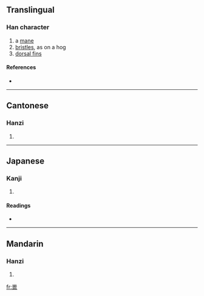{{see|鬣}}
==Translingual==

===Han character===
{{Han char|rn=47|rad=巛|as=12|sn=15|four=|canj=女女田大女 (VVWKV)}}

# a [[mane]]
# [[bristles]], as on a hog
# [[dorsal fin]]s

====References====
* {{Han ref|kx=0324.220|dkj=08702|dj=0625.160|hdz=21098.180|uh=5DE4|ud=24036}}

----

==Cantonese==

===Hanzi===
{{yue-hanzi|jyut=[[lip6]]|y=[[lip6]]}}

# {{defn|Cantonese}}

----

==Japanese==

===Kanji===
{{ja-kanji|grade=9|rs=巛12}}

# {{defn|Japanese}}

====Readings====
* {{ja-readings|on=[[れふ]] (refu)|kun=[[たてがみ]] (tategami), [[もと]] (moto)}}

----

==Mandarin==

===Hanzi===
{{cmn-hanzi|pin=[[liē]] ([[lie1]])|wg=lieh<sup>1</sup>}}

# {{defn|Mandarin}}

[[fr:巤]]